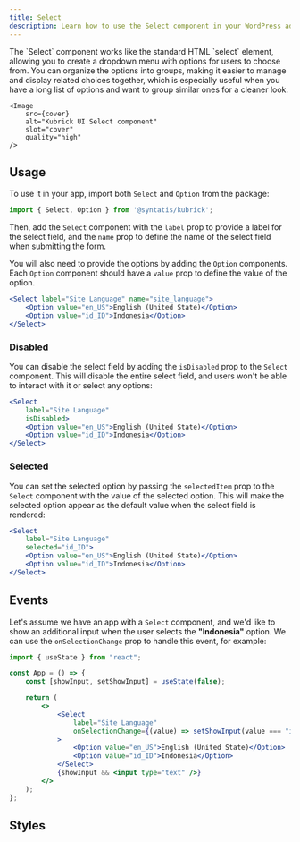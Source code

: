 ```yaml
---
title: Select
description: Learn how to use the Select component in your WordPress admin application.
---
```



<Lead storybook="/docs/components-select--docs" stackblitz="/edit/syntatis-kubrick-select?file=src/App.jsx">
	The `Select` component works like the standard HTML `select` element, allowing
	you to create a dropdown menu with options for users to choose from. You can
	organize the options into groups, making it easier to manage and display
	related choices together, which is especially useful when you have a long list
	of options and want to group similar ones for a cleaner look.

	<Image
		src={cover}
		alt="Kubrick UI Select component"
		slot="cover"
		quality="high"
	/>
</Lead>

## Usage

To use it in your app, import both `Select` and `Option` from the package:

```jsx
import { Select, Option } from '@syntatis/kubrick';
```

Then, add the `Select` component with the `label` prop to provide a label for the select field, and the `name` prop to define the name of the select field when submitting the form.

You will also need to provide the options by adding the `Option` components. Each `Option` component should have a `value` prop to define the value of the option.

```jsx
<Select label="Site Language" name="site_language">
	<Option value="en_US">English (United State)</Option>
	<Option value="id_ID">Indonesia</Option>
</Select>
```

### Disabled

You can disable the select field by adding the `isDisabled` prop to the `Select` component. This will disable the entire select field, and users won't be able to interact with it or select any options:

```jsx {3}
<Select
	label="Site Language"
	isDisabled>
	<Option value="en_US">English (United State)</Option>
	<Option value="id_ID">Indonesia</Option>
</Select>
```

### Selected

You can set the selected option by passing the `selectedItem` prop to the `Select` component with the value of the selected option. This will make the selected option appear as the default value when the select field is rendered:

```jsx {3}
<Select
	label="Site Language"
	selected="id_ID">
	<Option value="en_US">English (United State)</Option>
	<Option value="id_ID">Indonesia</Option>
</Select>
```

## Events

<Table
	variant="events"
	component="Select"
	items={[
		[
			"onSelectionChange",
			"Trigger when the user selects an option, or when the selection is changed. The callback function will receive the value of the selected option.",
		],
		[
			"onFocusChange",
			"Triggered when the select field receives or loses focus. The callback function will receive a boolean value indicating whether the select field is focused or not.",
		],
	]}
/>

Let's assume we have an app with a `Select` component, and we'd like to show an additional input when the user selects the **"Indonesia"** option. We can use the `onSelectionChange` prop to handle this event, for example:

```jsx {10}
import { useState } from "react";

const App = () => {
	const [showInput, setShowInput] = useState(false);

	return (
		<>
			<Select
				label="Site Language"
				onSelectionChange={(value) => setShowInput(value === "id_ID")}
			>
				<Option value="en_US">English (United State)</Option>
				<Option value="id_ID">Indonesia</Option>
			</Select>
			{showInput && <input type="text" />}
		</>
	);
};
```

## Styles

<Table
	component="Select"
	items={[
		["root", "The root element of the component."],
		["label", "The wrapper element of the label."],
		["input", "The HTML select element."],
		["description", "The wrapper element of the description content."],
	]}
/>
